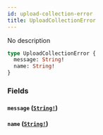 ```yaml
---
id: upload-collection-error
title: UploadCollectionError
---
```


No description

```graphql
type UploadCollectionError {
  message: String!
  name: String!
}
```

### Fields

#### `message` ([`String!`](/docs/graphql/scalars/string))

#### `name` ([`String!`](/docs/graphql/scalars/string))
